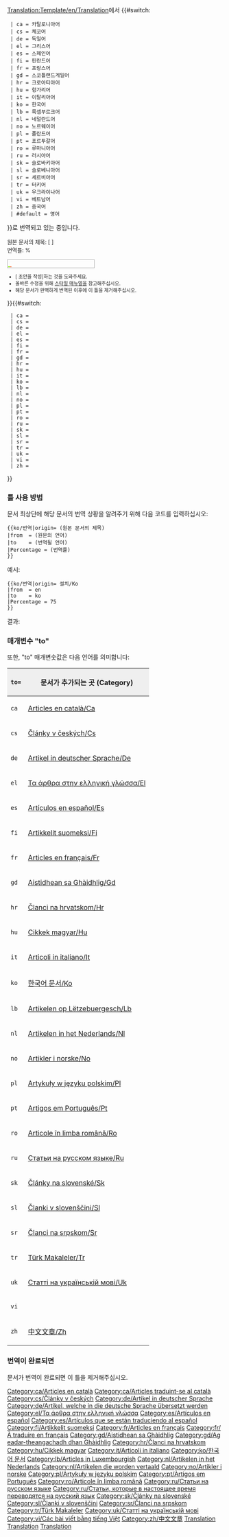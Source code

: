 <noinclude>[[Translation:Template/en/Translation]]</noinclude><noinclude></noinclude>{{en/Ambox| type  = style
| image = Translation.png
| text  = <strong>이 문서는 {{#switch:{{{from|}}}
  | ca = 카탈로니아어
  | cs = 체코어
  | de = 독일어
  | el = 그리스어
  | es = 스페인어
  | fi = 핀란드어
  | fr = 프랑스어
  | gd = 스코틀랜드게일어
  | hr = 크로아티아어
  | hu = 헝가리어
  | it = 이탈리아어
  | ko = 한국어
  | lb = 룩셈부르크어
  | nl = 네덜란드어
  | no = 노르웨이어
  | pl = 폴란드어
  | pt = 포르투갈어
  | ro = 루마니아어
  | ru = 러시아어
  | sk = 슬로바키아어
  | sl = 슬로베니아어
  | sr = 세르비아어
  | tr = 터키어
  | uk = 우크라이나어
  | vi = 베트남어
  | zh = 중국어
  | #default = 영어
}}에서 {{#switch:{{{to|}}}
  | ca = 카탈로니아어
  | cs = 체코어
  | de = 독일어
  | el = 그리스어
  | es = 스페인어
  | fi = 핀란드어
  | fr = 프랑스어
  | gd = 스코틀랜드게일어
  | hr = 크로아티아어
  | hu = 헝가리어
  | it = 이탈리아어
  | ko = 한국어
  | lb = 룩셈부르크어
  | nl = 네덜란드어
  | no = 노르웨이어
  | pl = 폴란드어
  | pt = 포르투갈어
  | ro = 루마니아어
  | ru = 러시아어
  | sk = 슬로바키아어
  | sl = 슬로베니아어
  | sr = 세르비아어
  | tr = 터키어
  | uk = 우크라이나어
  | vi = 베트남어
  | zh = 중국어
  | #default = 영어
}}로 번역되고 있는 중입니다.</strong>
<div style="font-size: 90%">
원본 문서의 제목: <includeonly>[{{SERVER}}{{localurl:{{NAMESPACE}}:{{{origin}}}|action=view}} {{{origin}}}]</includeonly><noinclude>{{{origin}}}</noinclude><br/>번역률: {{{Percentage|0}}}%</div>
<div style="width:200px; text-align:Left; border:1px solid #aaa; padding:1px; overflow:hidden;"><span style="width:{{#expr: ({{{Percentage|0}}}/100) * 100}}%; height:2px; background:#7fff00; float:left;">&nbsp;</span><span style="width:{{#expr: 100 - ({{{Percentage|0}}}/100) * 100}}%; height:2px; background:#ff7f50; float:left;">&nbsp;</span></div><div style="font-size: 80%">
*[{{SERVER}}{{localurl:{{NAMESPACE}}:{{PAGENAME}}|action=edit}} 초안을 작성]하는 것을 도와주세요.
*올바른 수정을 위해 [[ko/스타일 매뉴얼|스타일 매뉴얼]]을 참고해주십시오.
*해당 문서가 완벽하게 번역된 이후에 이 틀을 제거해주십시오.</div>
}}<includeonly>{{#switch:{{{to|}}}
  | ca = [[Category:ca/Articles en català]][[Category:ca/Articles traduint-se al català]]
  | cs = [[Category:cs/Články v českých]]
  | de = [[Category:de/Artikel in deutscher Sprache]][[Category:de/Artikel, welche in die deutsche Sprache übersetzt werden]]
  | el = [[Category:el/Τα άρθρα στην ελληνική γλώσσα]]
  | es = [[Category:es/Artículos en español]][[Category:es/Artículos que se están traduciendo al español]]
  | fi = [[Category:fi/Artikkelit suomeksi]]
  | fr = [[Category:fr/Articles en français]][[Category:fr/À traduire en français]]
  | gd = [[Category:gd/Aistidhean sa Ghàidhlig]][[Category:gd/Ag eadar-theangachadh dhan Ghàidhlig]]
  | hr = [[Category:hr/Članci na hrvatskom]]
  | hu = [[Category:hu/Cikkek magyar]]
  | it = [[Category:it/Articoli in italiano]]
  | ko = [[Category:ko/한국어 문서]]
  | lb = [[Category:lb/Articles in Luxembourgish]]
  | nl = [[Category:nl/Artikelen in het Nederlands]][[Category:nl/Artikelen die worden vertaald]]
  | no = [[Category:no/Artikler i norske]]
  | pl = [[Category:pl/Artykuły w języku polskim]]
  | pt = [[Category:pt/Artigos em Português]]
  | ro = [[Category:ro/Articole în limba română]]
  | ru = [[Category:ru/Статьи на русском языке]][[Category:ru/Статьи, которые в настоящее время переводятся на русский язык]]
  | sk = [[Category:sk/Články na slovenské]]
  | sl = [[Category:sl/Članki v slovenščini]]
  | sr = [[Category:sr/Članci na srpskom]]
  | tr = [[Category:tr/Türk Makaleler]]
  | uk = [[Category:uk/Статті на українській мові]]
  | vi = [[Category:vi/Các bài viết bằng tiếng Việt]]
  | zh = [[Category:zh/中文文章]]
}}</includeonly><noinclude>

=== 틀 사용 방법 ===
문서 최상단에 해당 문서의 번역 상황을 알려주기 위해 다음 코드를 입력하십시오:
<pre>
{{ko/번역|origin= (원본 문서의 제목)
|from  = (원문의 언어)
|to    = (번역될 언어)
|Percentage = (번역률)
}}
</pre>

예시:
<pre>
{{ko/번역|origin= 설치/Ko
|from  = en
|to    = ko
|Percentage = 75
}}
</pre>
결과:
{{ko/번역|origin= 설치/Ko
|from  = en
|to    = ko
|Percentage = 75
}}

===매개변수 "to"===
또한, "to" 매개변숫값은 다음 언어를 의미합니다:

{|border="2" width="auto" cellspacing="4" cellpadding="3" rules="all" style="margin:1em 1em 1em 0; border:solid 1px #AAAAAA;"
!width='46' style="background:#efefef;"|<code>to=</code>
!colspan="2" style="background:#efefef;"|문서가 추가되는 곳 (Category)
|-
|<code>ca</code>|| [[:Category:ca/Articles en català|Articles en català/Ca]] || [[:Category:ca/Articles traduint-se al català|Articles traduint-se al català/Ca]]
|-
|<code>cs</code>|| [[:Category:cs/Články v českých|Články v českých/Cs]] ||
|-
|<code>de</code>|| [[:Category:de/Artikel in deutscher Sprache|Artikel in deutscher Sprache/De]] || [[:Category:de/Artikel, welche in die deutsche Sprache übersetzt werden|Artikel, welche in die deutsche Sprache übersetzt werden/De]]
|-
|<code>el</code>|| [[:Category:el/Τα άρθρα στην ελληνική γλώσσα|Τα άρθρα στην ελληνική γλώσσα/El]] ||
|-
|<code>es</code>|| [[:Category:es/Artículos en español|Artículos en español/Es]] || [[:Category:es/Artículos que se están traduciendo al español|Artículos que se están traduciendo al español/Es]]
|-
|<code>fi</code>|| [[:Category:fi/Artikkelit suomeksi|Artikkelit suomeksi/Fi]] ||
|-
|<code>fr</code>|| [[:Category:fr/Articles en français|Articles en français/Fr]] || [[:Category:fr/À traduire en français|À traduire en français/Fr]]
|-
|<code>gd</code>|| [[:Category:gd/Aistidhean sa Ghàidhlig|Aistidhean sa Ghàidhlig/Gd]] || [[:Category:gd/Ag eadar-theangachadh dhan Ghàidhlig|Ag eadar-theangachadh dhan Ghàidhlig/Gd]]
|-
|<code>hr</code>|| [[:Category:hr/Članci na hrvatskom|Članci na hrvatskom/Hr]] ||
|-
|<code>hu</code>|| [[:Category:hu/Cikkek magyar|Cikkek magyar/Hu]] || [[:Category:hu/Fordításban|Fordításban/Hu]]
|-
|<code>it</code>|| [[:Category:it/Articoli in italiano|Articoli in italiano/It]] || [[:Category:it/Articoli in fase di traduzione|Articoli in fase di traduzione/It]]
|-
|<code>ko</code>|| [[:Category:ko/한국어 문서|한국어 문서/Ko]] || [[:Category:ko/한국어로 번역 중인 문서|한국어 번역중인 문서/Ko]]
|-
|<code>lb</code>|| [[:Category:lb/Artikelen op Lëtzebuergesch|Artikelen op Lëtzebuergesch/Lb]] ||
|-
|<code>nl</code>|| [[:Category:nl/Artikelen in het Nederlands|Artikelen in het Nederlands/Nl]] || [[:Category:nl/Artikelen die worden vertaald]]
|-
|<code>no</code>|| [[:Category:no/Artikler i norske|Artikler i norske/No]] ||
|-
|<code>pl</code>|| [[:Category:pl/Artykuły w języku polskim|Artykuły w języku polskim/Pl]] ||
|-
|<code>pt</code>|| [[:Category:pt/Artigos em Português|Artigos em Português/Pt]] ||
|-
|<code>ro</code>|| [[:Category:ro/Articole în limba română|Articole în limba română/Ro]] ||
|-
|<code>ru</code>|| [[:Category:ru/Статьи на русском языке|Статьи на русском языке/Ru]] || [[:Category:ru/Статьи, которые в настоящее время переводятся на русский язык|Статьи в настоящее время переведенные на русский язык/Ru]]
|-
|<code>sk</code>|| [[:Category:sk/Články na slovenské|Články na slovenské/Sk]] ||
|-
|<code>sl</code>|| [[:Category:sl/Članki v slovenščini|Članki v slovenščini/Sl]] ||
|-
|<code>sr</code>|| [[:Category:sr/Članci na srpskom|Članci na srpskom/Sr]] ||
|-
|<code>tr</code>|| [[:Category:tr/Türk Makaleler|Türk Makaleler/Tr]] ||
|-
|<code>uk</code>|| [[:Category:uk/Статті на українській мові|Статті на українській мові/Uk]] ||
|-
|<code>vi</code>||  ||
|-
|<code>zh</code>|| [[:Category:zh/中文文章|中文文章/Zh]] ||
|}

=== 번역이 완료되면 ===
문서가 번역이 완료되면 이 틀을 제거해주십시오.
[[Category:en/Templates|Translation]][[Category:en/Translation|Translation]][[Category:en/Message boxes|Translation]]</noinclude>